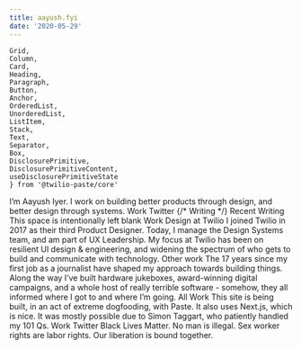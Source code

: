 ```yaml
---
title: aayush.fyi
date: '2020-05-29'
---
```

    Grid,
    Column,
    Card,
    Heading,
    Paragraph,
    Button,
    Anchor,
    OrderedList, 
    UnorderedList, 
    ListItem,
    Stack,
    Text,
    Separator,
    Box,
    DisclosurePrimitive,
    DisclosurePrimitiveContent,
    useDisclosurePrimitiveState
    } from '@twilio-paste/core'

<Grid gutter="space40">
  <Column span={4} offset={1}>
    <Heading as="h1" variant="heading10">I&rsquo;m <Box as="span" backgroundColor="colorBackgroundBrandHighlight">Aayush Iyer</Box>. I work on building better products through design, and better design through systems.</Heading>
    <Box backgroundColor="colorText">
      <Stack orientation="horizontal" spacing="space60">
        <Link href="/work" passHref> 
          <Anchor>Work</Anchor>
         </Link>
        <Link href="//twitter.com/aayush" passHref> 
          <Anchor>Twitter</Anchor>
        </Link>
        {/* <Anchor>Writing</Anchor>         */}
      </Stack>
    </Box>
  </Column>
</Grid>
<Box marginTop="space100">
  <Grid gutter="space40">
    <Column span={4} offset={1}>
      <Heading as="h2" variant="heading20">Recent Writing</Heading>
      <Box as="div"
        borderWidth="borderWidth10"
        borderColor="colorBorderDark"
        borderStyle="solid"
        padding="space50"
        marginBottom="space50"
      >
        <Text as="p">This space is intentionally left blank</Text>
      </Box>
    </Column>
    <Column span={4}>
      <Heading as="h2" variant="heading20">Work</Heading> 
      <Heading as="h3" variant="heading40">Design at Twilio</Heading>
      <Paragraph>I joined Twilio in 2017 as their third Product Designer. Today, I manage the Design Systems team, and am part of UX Leadership. My focus at Twilio has been on resilient UI design &amp; engineering, and widening the spectrum of who gets to build and communicate with technology.</Paragraph>
      <Heading as="h3" variant="heading40">Other work</Heading>
      <Paragraph>The 17 years since my first job as a journalist have shaped my approach towards building things. Along the way I&rsquo;ve built hardware jukeboxes, award-winning digital campaigns, and a whole host of really terrible software - somehow, they all informed where I got to and where I&rsquo;m going.</Paragraph>
      <Link href="/work" passHref> 
        <Anchor>All Work</Anchor>
      </Link>
    </Column>
  </Grid>
</Box>
<Box as="section"
  marginTop="space50"
  paddingTop="space100"
  paddingBottom="space100"
  backgroundColor="colorBackgroundInverse"
>
  <Grid gutter="space40">
    <Column span={3} offset={1}>
      <Text
        as="p"
        color="colorTextInverse"
      >
        This site is being built, in an act of extreme dogfooding, with <Link href="//paste.twilio.design/" passHref><Text
        as="a" color="colorTextInverse">Paste</Text></Link>. It also uses <Link href="//nextjs.org/" passHref><Text
        as="a" color="colorTextInverse">Next.js</Text></Link>, which is nice. It was mostly possible due to <Link href="//simontaggart.com/" passHref><Text
        as="a" color="colorTextInverse">Simon Taggart</Text></Link>, who patiently handled my 101 Qs.
      </Text>
    </Column>
    <Column span={2} offset={1}>
      <Box>
        <Stack orientation="vertical" spacing="space30">
          <Link href="/work" passHref> 
            <Text as="a" color="colorTextInverse">Work</Text>
          </Link>
          <Link href="//twitter.com/aayush" passHref> 
            <Text as="a" color="colorTextInverse">Twitter</Text>
          </Link>
        </Stack>
      </Box>
    </Column>
    <Column span={3}>
      <Box>
        <Stack orientation="vertical" spacing="space30">
          <Text as="p" color="colorTextInverse">Black Lives Matter.</Text>
          <Text as="p" color="colorTextInverse">No man is illegal.</Text>
          <Text as="p" color="colorTextInverse">Sex worker rights are labor rights.</Text>
          <Text as="p" color="colorTextInverse">Our liberation is bound together.</Text>
        </Stack>
      </Box>
    </Column>
  </Grid>
</Box>


